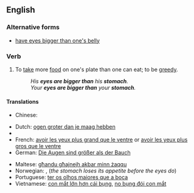 ==English==

===Alternative forms===
* [[have eyes bigger than one's belly]] {{i|UK}}

===Verb===
{{en-verb|has eyes bigger than one's stomach|having eyes bigger than one's stomach|had eyes bigger than one's stomach}}

# {{idiom}} To [[take]] more [[food]] on one's plate than one can eat; to be [[greedy]].
#: ''His '''eyes are bigger than''' his '''stomach'''.''
#: ''Your '''eyes are bigger than''' your '''stomach'''.''

====Translations====
{{trans-top|take more food than one can eat}}
* Chinese:
*: {{trreq|Mandarin}}
* Dutch: [[ogen groter dan je maag hebben]]
* {{trreq|Finnish}}
* French: [[avoir les yeux plus grand que le ventre]] or [[avoir les yeux plus gros que le ventre]]
* German: [[Die Augen sind größer als der Bauch]]
{{trans-mid}}
* Maltese: [[għandu għajnejh akbar minn żaqqu]]
* Norwegian: {{t|no|øynene er større enn magen}}, {{t|no|magen blir fortere mett enn øynene}} (''the stomach loses its appetite before the eyes do'')
* Portuguese: [[ter os olhos maiores que a boca]]
* Vietnamese: [[con mắt lớn hơn cái bụng]], [[no bụng đói con mắt]]
{{trans-bottom}}